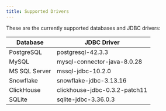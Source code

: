 ```yaml
---
title: Supported Drivers
---
```


<Snippet file="kafka/connector-deprecation.mdx" />

These are the currently supported databases and JDBC drivers:

| Database      | JDBC Driver                   |
| ------------- | ----------------------------- |
| PostgreSQL    | postgresql-42.3.3             |
| MySQL         | mysql-connector-java-8.0.28   |
| MS SQL Server | mssql-jdbc-10.2.0             |
| Snowflake     | snowflake-jdbc-3.13.16        |
| ClickHouse    | clickhouse-jdbc-0.3.2-patch11 |
| SQLite        | sqlite-jdbc-3.36.0.3          |
